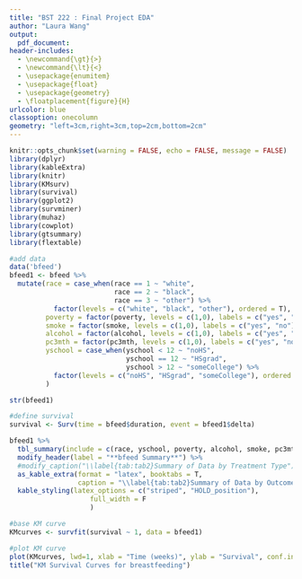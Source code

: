 ```yaml
---
title: "BST 222 : Final Project EDA"
author: "Laura Wang"
output: 
  pdf_document:
header-includes:
  - \newcommand{\gt}{>} 
  - \newcommand{\lt}{<}
  - \usepackage{enumitem}
  - \usepackage{float}
  - \usepackage{geometry}
  - \floatplacement{figure}{H}
urlcolor: blue
classoption: onecolumn
geometry: "left=3cm,right=3cm,top=2cm,bottom=2cm"
---
```


```r
knitr::opts_chunk$set(warning = FALSE, echo = FALSE, message = FALSE)
library(dplyr)
library(kableExtra)
library(knitr)
library(KMsurv)
library(survival)
library(ggplot2)
library(survminer)
library(muhaz)
library(cowplot)
library(gtsummary)
library(flextable)
```

```r
#add data
data('bfeed')
bfeed1 <- bfeed %>% 
  mutate(race = case_when(race == 1 ~ "white",
                          race == 2 ~ "black", 
                          race == 3 ~ "other") %>% 
           factor(levels = c("white", "black", "other"), ordered = T),
         poverty = factor(poverty, levels = c(1,0), labels = c("yes", "no")),
         smoke = factor(smoke, levels = c(1,0), labels = c("yes", "no")),
         alcohol = factor(alcohol, levels = c(1,0), labels = c("yes", "no")),
         pc3mth = factor(pc3mth, levels = c(1,0), labels = c("yes", "no")),
         yschool = case_when(yschool < 12 ~ "noHS",
                             yschool == 12 ~ "HSgrad", 
                             yschool > 12 ~ "someCollege") %>% 
           factor(levels = c("noHS", "HSgrad", "someCollege"), ordered = T)
         )

str(bfeed1)

#define survival
survival <- Surv(time = bfeed$duration, event = bfeed1$delta)
```

```r
bfeed1 %>% 
  tbl_summary(include = c(race, yschool, poverty, alcohol, smoke, pc3mth)) %>% 
  modify_header(label = "**bfeed Summary**") %>% 
  #modify_caption("\\label{tab:tab2}Summary of Data by Treatment Type") %>% 
  as_kable_extra(format = "latex", booktabs = T,
                 caption = "\\label{tab:tab2}Summary of Data by Outcome") %>% 
  kable_styling(latex_options = c("striped", "HOLD_position"), 
                    full_width = F
                    )
```

```r
#base KM curve
KMcurves <- survfit(survival ~ 1, data = bfeed1)

#plot KM curve
plot(KMcurves, lwd=1, xlab = "Time (weeks)", ylab = "Survival", conf.int = F)
title("KM Survival Curves for breastfeeding")
```

